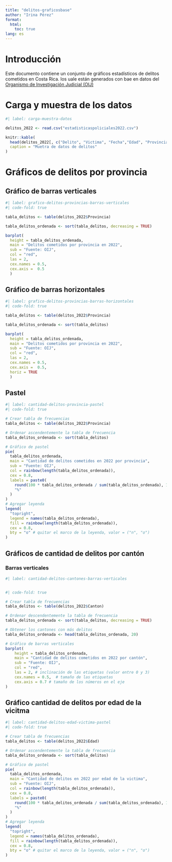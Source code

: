 ---
title: "delitos-graficosbase"
author: "Irina Pérez"
format:
  html:  
    toc: true
lang: es
---

# Introducción 
Este documento contiene un conjunto de gráficos estadísticos de delitos cometidos en Costa Rica. los uale están generados con bae en datos del [Organismo de Investigación Judicial (OIJ)](https://sitiooij.poder-judicial.go.cr/index.php/ayuda/servicios-policiales/servicios-a-organizaciones/indice-de-transparencia-del-sector-publico-costarricense/datos-abiertos)

# Carga y muestra de los datos
```{r}
#| label: carga-muestra-datos

delitos_2022 <- read.csv("estadisticaspoliciales2022.csv")

knitr::kable(
  head(delitos_2022[, c("Delito", "Victima", "Fecha","Edad", "Provincia")]), 
  caption = "Muetra de datos de delitos"
)
```

# Gráficos de delitos por provincia

## Gráfico de barras verticales
```{r}
#| label: grafico-delitos-provincias-barras-verticales
#| code-fold: true

tabla_delitos <- table(delitos_2022$Provincia)

tabla_delitos_ordenada <- sort(tabla_delitos, decreasing = TRUE)

barplot(
  height = tabla_delitos_ordenada, 
  main = "Delitos cometidos por provincia en 2022",
  sub = "Fuente: OIJ",
  col = "red",
  las = 2,
  cex.names = 0.5,
  cex.axis =  0.5
  )

```

## Gráfico de barras horizontales
```{r}
#| label: grafico-delitos-provincias-barras-horizontales
#| code-fold: true

tabla_delitos <- table(delitos_2022$Provincia)

tabla_delitos_ordenada <- sort(tabla_delitos)

barplot(
  height = tabla_delitos_ordenada, 
  main = "Delitos cometidos por provincia en 2022",
  sub = "Fuente: OIJ",
  col = "red",
  las = 2,
  cex.names = 0.5,
  cex.axis =  0.5,
  horiz = TRUE
  )

```

## Pastel
```{r}
#| label: cantidad-delitos-provincia-pastel
#| code-fold: true

# Crear tabla de frecuencias
tabla_delitos <- table(delitos_2022$Provincia)

# Ordenar ascendentemente la tabla de frecuencia
tabla_delitos_ordenada <- sort(tabla_delitos)

# Gráfico de pastel
pie(
  tabla_delitos_ordenada,
  main = "Cantidad de delitos cometidos en 2022 por provincia",
  sub = "Fuente: OIJ",
  col = rainbow(length(tabla_delitos_ordenada)),
  cex = 0.8,
  labels = paste0(
  	round(100 * tabla_delitos_ordenada / sum(tabla_delitos_ordenada), 1), 
  	"%"
  )
)
# Agregar leyenda
legend(
  "topright",
  legend = names(tabla_delitos_ordenada),
  fill = rainbow(length(tabla_delitos_ordenada)),
  cex = 0.8,
  bty = "o" # quitar el marco de la leyenda, valor = ("n", "o")
)
```

## Gráficos de cantidad de delitos por cantón

### Barras verticales
```{r}
#| label: cantidad-delitos-cantones-barras-verticales


#| code-fold: true

# Crear tabla de frecuencias
tabla_delitos <- table(delitos_2022$Canton)

# Ordenar descendentemente la tabla de frecuencia
tabla_delitos_ordenada <- sort(tabla_delitos, decreasing = TRUE)

# Obtener los cantones con más delitos
tabla_delitos_ordenada <- head(tabla_delitos_ordenada, 20)

# Gráfico de barras verticales
barplot(
	height = tabla_delitos_ordenada,
	main = "Cantidad de delitos cometidos en 2022 por cantón", 
	sub = "Fuente: OIJ",
	col = "red",
	las = 2, # inclinación de las etiquetas (valor entre 0 y 3)
	cex.names = 0.5,  # tamaño de las etiquetas
	cex.axis = 0.7 # tamaño de los números en el eje 
)
```

## Gráfico cantidad de delitos por edad de la vicitma 

```{r}
#| label: cantidad-delitos-edad-victima-pastel
#| code-fold: true

# Crear tabla de frecuencias
tabla_delitos <- table(delitos_2022$Edad)

# Ordenar ascendentemente la tabla de frecuencia
tabla_delitos_ordenada <- sort(tabla_delitos)

# Gráfico de pastel
pie(
  tabla_delitos_ordenada,
  main = "Cantidad de delitos en 2022 por edad de la victima",
  sub = "Fuente: OIJ",
  col = rainbow(length(tabla_delitos_ordenada)),
  cex = 0.8,
  labels = paste0(
  	round(100 * tabla_delitos_ordenada / sum(tabla_delitos_ordenada), 1), 
  	"%"
  )
)
# Agregar leyenda
legend(
  "topright",
  legend = names(tabla_delitos_ordenada),
  fill = rainbow(length(tabla_delitos_ordenada)),
  cex = 0.8,
  bty = "o" # quitar el marco de la leyenda, valor = ("n", "o")
)
```

